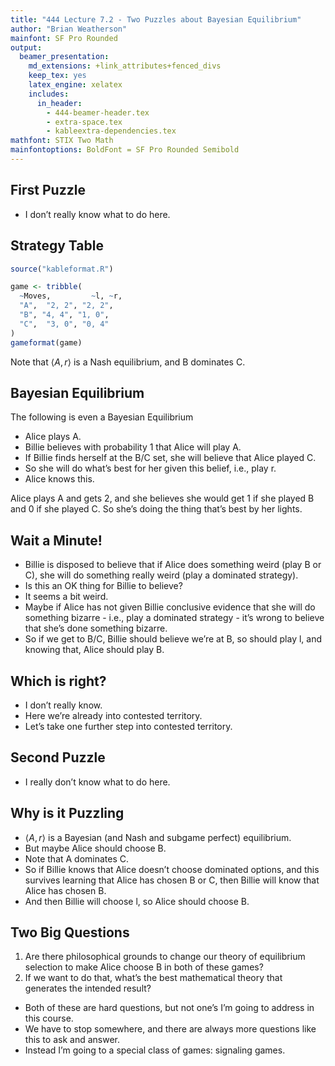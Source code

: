 ```yaml
---
title: "444 Lecture 7.2 - Two Puzzles about Bayesian Equilibrium"
author: "Brian Weatherson"
mainfont: SF Pro Rounded
output:
  beamer_presentation:
    md_extensions: +link_attributes+fenced_divs
    keep_tex: yes
    latex_engine: xelatex
    includes:
      in_header: 
        - 444-beamer-header.tex
        - extra-space.tex
        - kableextra-dependencies.tex
mathfont: STIX Two Math
mainfontoptions: BoldFont = SF Pro Rounded Semibold
---
```


## First Puzzle

\begin{center}
\begin{istgame}
%\setistgrowdirection'{east}
\xtdistance{15mm}{30mm}
\istroot(0){Alice}
  \istb{A}[al]{(2,2)}
  \istb{B}[r]
  \istb{C}[ar]
  \endist
\xtdistance{10mm}{15mm}
\istroot(1)(0-2)
  \istb{l}[al]{(4,4)}
  \istb{r}[ar]{(1,0)}
  \endist
\istroot(2)(0-3)
  \istb{l}[al]{(3,0)}
  \istb{r}[ar]{(0,4)}
  \endist
\xtInfoset(1)(2){Billie}
\end{istgame}
\end{center}

- I don't really know what to do here.

## Strategy Table

```r
source("kableformat.R")
```

```r
game <- tribble(
  ~Moves,         ~l, ~r,
  "A",  "2, 2", "2, 2", 
  "B", "4, 4", "1, 0",
  "C",  "3, 0", "0, 4"
)
gameformat(game)
```

Note that $\langle A, r \rangle$ is a Nash equilibrium, and B dominates C.

## Bayesian Equilibrium

The following is even a Bayesian Equilibrium

- Alice plays A.
- Billie believes with probability 1 that Alice will play A.
- If Billie finds herself at the B/C set, she will believe that Alice played C.
- So she will do what's best for her given this belief, i.e., play r.
- Alice knows this.

Alice plays A and gets 2, and she believes she would get 1 if she played B and 0 if she played C. So she's doing the thing that's best by her lights.

## Wait a Minute!

- Billie is disposed to believe that if Alice does something weird (play B or C), she will do something really weird (play a dominated strategy).
- Is this an OK thing for Billie to believe?
- It seems a bit weird.
- Maybe if Alice has not given Billie conclusive evidence that she will do something bizarre - i.e., play a dominated strategy - it's wrong to believe that she's done something bizarre.
- So if we get to B/C, Billie should believe we're at B, so should play l, and knowing that, Alice should play B.

## Which is right?

- I don't really know.
- Here we're already into contested territory.
- Let's take one further step into contested territory.

## Second Puzzle

\begin{center}
\begin{istgame}
%\setistgrowdirection'{east}
\xtdistance{15mm}{30mm}
\istroot(0){Alice}
  \istb{A}[al]{(3,3)}
  \istb{B}[r]
  \istb{C}[ar]
  \endist
\xtdistance{10mm}{15mm}
\istroot(1)(0-2)
  \istb{l}[al]{(4,4)}
  \istb{r}[ar]{(0,0)}
  \endist
\istroot(2)(0-3)
  \istb{l}[al]{(2,0)}
  \istb{r}[ar]{(1,4)}
  \endist
\xtInfoset(1)(2){Billie}
\end{istgame}
\end{center}

- I really don't know what to do here.

## Why is it Puzzling

- $\langle A, r \rangle$ is a Bayesian (and Nash and subgame perfect) equilibrium.
- But maybe Alice should choose B. \pause
- Note that A dominates C.
- So if Billie knows that Alice doesn't choose dominated options, and this survives learning that Alice has chosen B or C, then Billie will know that Alice has chosen B.
- And then Billie will choose l, so Alice should choose B.

## Two Big Questions

1. Are there philosophical grounds to change our theory of equilibrium selection to make Alice choose B in both of these games?
2. If we want to do that, what's the best mathematical theory that generates the intended result?

- Both of these are hard questions, but not one's I'm going to address in this course. 
- We have to stop somewhere, and there are always more questions like this to ask and answer. 
- Instead I'm going to a special class of games: signaling games.